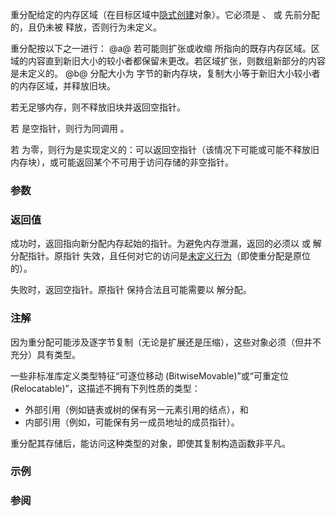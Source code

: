 {{cpp/title|realloc}}
{{cpp/memory/navbar}}
{{ddcl|header=cstdlib|
void* realloc( void* ptr, std::size_t new_size );
}}

重分配给定的内存区域（在目标区域中[[cpp/language/object#对象创建|隐式创建]]对象）。它必须是 {{lc|std::malloc}}、{{lc|std::calloc}} 或 {{tt|std::realloc}} 先前分配的，且仍未被 {{lc|std::free}} 释放，否则行为未定义。

重分配按以下之一进行：
@a@ 若可能则扩张或收缩 {{c|ptr}} 所指向的既存内存区域。区域的内容直到新旧大小的较小者都保留未更改。若区域扩张，则数组新部分的内容是未定义的。 
@b@ 分配大小为 {{c|new_size}} 字节的新内存块，复制大小等于新旧大小较小者的内存区域，并释放旧块。

若无足够内存，则不释放旧块并返回空指针。

若 {{c|ptr}} 是空指针，则行为同调用 {{c|std::malloc(new_size)}}。

若 {{c|new_size}} 为零，则行为是实现定义的：可以返回空指针（该情况下可能或可能不释放旧内存块），或可能返回某个不可用于访问存储的非空指针。{{rev inl|since=c++20|这种用法被弃用（经由 {{stddoc|n2396.htm#dr_400|C DR 400|lang=c}}）。}}

{{cpp/memory/thread_safety_note}}

===参数===
{{par begin}}
{{par|ptr|指向要被重分配的内存区域的指针}}
{{par|new_size|数组的新大小}}
{{par end}}

===返回值===
成功时，返回指向新分配内存起始的指针。为避免内存泄漏，返回的必须以 {{lc|std::free}} 或 {{tt|std::realloc}} 解分配指针。原指针 {{c|ptr}} 失效，且任何对它的访问是[[cpp/language/ub|未定义行为]]（即使重分配是原位的）。

失败时，返回空指针。原指针 {{c|ptr}} 保持合法且可能需要以 {{lc|std::free}} 解分配。

===注解===
因为重分配可能涉及逐字节复制（无论是扩展还是压缩），这些对象必须（但并不充分）具有{{named req|TriviallyCopyable}}类型。

一些非标准库定义类型特征“可逐位移动 (BitwiseMovable)”或“可重定位 (Relocatable)”，这描述不拥有下列性质的类型：
* 外部引用（例如链表或树的保有另一元素引用的结点），和
* 内部引用（例如，可能保有另一成员地址的成员指针）。

重分配其存储后，能访问这种类型的对象，即使其复制构造函数非平凡。

===示例===
{{example
|code= 
#include &lt;cassert&gt;
#include &lt;cstdlib&gt;
#include &lt;new&gt;

class MallocDynamicBuffer
{
    char* p;
public:
    explicit MallocDynamicBuffer(std::size_t initial = 0) : p(nullptr)
    {
        resize(initial);
    }
    
    ~MallocDynamicBuffer() { std::free(p); }
    
    void resize(std::size_t newSize)
    {
        if (newSize == 0) // 此检查并非严格需要
        {
            std::free(p); // 但零大小 realloc 于 C 中弃用
            p = nullptr;
        }
        else
        {
            if (void* mem = std::realloc(p, newSize))
                p = static_cast&lt;char*&gt;(mem);
            else
                throw std::bad_alloc();
        }
    }

    char&amp; operator[](size_t n) { return p[n]; }
    char operator[](size_t n) const { return p[n]; }
};

int main()
{
    MallocDynamicBuffer buf1(1024);
    buf1[5] = 'f';
    buf1.resize(10); // 收缩
    assert(buf1[5] == 'f');
    buf1.resize(1024); // 增长
    assert(buf1[5] == 'f');
}
}}

===参阅===
{{dsc begin}}
{{dsc see c|c/memory/realloc}}
{{dsc end}}

{{langlinks|de|en|es|fr|it|ja|pt|ru}}